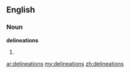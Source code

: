 ==English==

===Noun===
'''delineations'''

# {{plural of|[[delineation]]}}

[[ar:delineations]]
[[my:delineations]]
[[zh:delineations]]